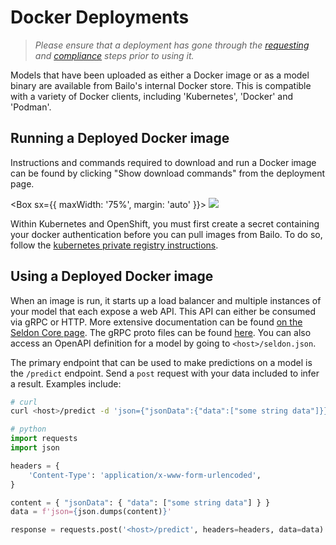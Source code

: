 

# Docker Deployments

> _Please ensure that a deployment has gone through the [requesting](../requesting-a-deployment) and
> [compliance](../compliance) steps prior to using it._

Models that have been uploaded as either a Docker image or as a model binary are available from Bailo's internal Docker
store. This is compatible with a variety of Docker clients, including 'Kubernetes', 'Docker' and 'Podman'.

## Running a Deployed Docker image

Instructions and commands required to download and run a Docker image can be found by clicking "Show download commands"
from the deployment page.

<Box sx={{ maxWidth: '75%', margin: 'auto' }}>
  <Image src={bailoDockerDownloadCommands} />
</Box>

Within Kubernetes and OpenShift, you must first create a secret containing your docker authentication before you can
pull images from Bailo. To do so, follow the
[kubernetes private registry instructions](https://kubernetes.io/docs/tasks/configure-pod-container/pull-image-private-registry/).

## Using a Deployed Docker image

When an image is run, it starts up a load balancer and multiple instances of your model that each expose a web API. This
API can either be consumed via gRPC or HTTP. More extensive documentation can be found
[on the Seldon Core page](https://docs.seldon.io/projects/seldon-core/en/latest/reference/apis/v2-protocol.html). The
gRPC proto files can be found
[here](https://docs.seldon.io/projects/seldon-core/en/latest/reference/apis/prediction.html#proto-buffer-and-grpc-definition).
You can also access an OpenAPI definition for a model by going to `<host>/seldon.json`.

The primary endpoint that can be used to make predictions on a model is the `/predict` endpoint. Send a `post` request
with your data included to infer a result. Examples include:

```sh
# curl
curl <host>/predict -d 'json={"jsonData":{"data":["some string data"]}}'
```

```python
# python
import requests
import json

headers = {
    'Content-Type': 'application/x-www-form-urlencoded',
}

content = { "jsonData": { "data": ["some string data"] } }
data = f'json={json.dumps(content)}'

response = requests.post('<host>/predict', headers=headers, data=data)
```

